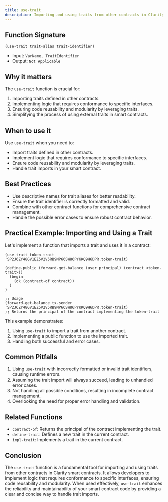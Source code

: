 ```yaml
---
title: use-trait
description: Importing and using traits from other contracts in Clarity smart contracts.
---
```


## Function Signature

```clarity
(use-trait trait-alias trait-identifier)
```



























- Input: `VarName, TraitIdentifier`
- Output: `Not Applicable`

## Why it matters

The `use-trait` function is crucial for:

1. Importing traits defined in other contracts.
2. Implementing logic that requires conformance to specific interfaces.
3. Ensuring code reusability and modularity by leveraging traits.
4. Simplifying the process of using external traits in smart contracts.

## When to use it

Use `use-trait` when you need to:

- Import traits defined in other contracts.
- Implement logic that requires conformance to specific interfaces.
- Ensure code reusability and modularity by leveraging traits.
- Handle trait imports in your smart contract.

## Best Practices

- Use descriptive names for trait aliases for better readability.
- Ensure the trait identifier is correctly formatted and valid.
- Combine with other contract functions for comprehensive contract management.
- Handle the possible error cases to ensure robust contract behavior.

## Practical Example: Importing and Using a Trait

Let's implement a function that imports a trait and uses it in a contract:

```clarity
(use-trait token-trait 'SP2J6ZY48GV1EZ5V2V5RB9MP66SW86PYKKQ9H6DPR.token-trait)

(define-public (forward-get-balance (user principal) (contract <token-trait>))
  (begin
    (ok (contract-of contract))
  )
)

;; Usage
(forward-get-balance tx-sender 'SP2J6ZY48GV1EZ5V2V5RB9MP66SW86PYKKQ9H6DPR.token-trait)
;; Returns the principal of the contract implementing the token-trait
```



























This example demonstrates:
1. Using `use-trait` to import a trait from another contract.
2. Implementing a public function to use the imported trait.
3. Handling both successful and error cases.

## Common Pitfalls

1. Using `use-trait` with incorrectly formatted or invalid trait identifiers, causing runtime errors.
2. Assuming the trait import will always succeed, leading to unhandled error cases.
3. Not handling all possible conditions, resulting in incomplete contract management.
4. Overlooking the need for proper error handling and validation.

## Related Functions

- `contract-of`: Returns the principal of the contract implementing the trait.
- `define-trait`: Defines a new trait in the current contract.
- `impl-trait`: Implements a trait in the current contract.

## Conclusion

The `use-trait` function is a fundamental tool for importing and using traits from other contracts in Clarity smart contracts. It allows developers to implement logic that requires conformance to specific interfaces, ensuring code reusability and modularity. When used effectively, `use-trait` enhances the reliability and maintainability of your smart contract code by providing a clear and concise way to handle trait imports.